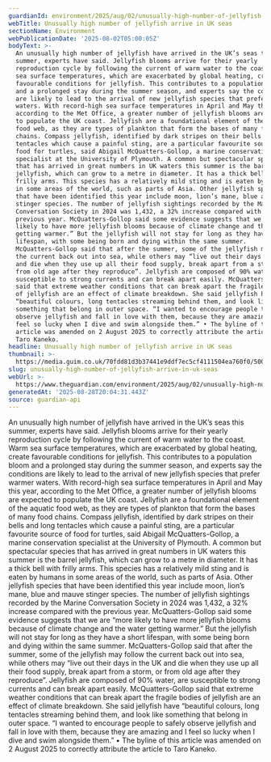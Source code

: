 ```yaml
---
guardianId: environment/2025/aug/02/unusually-high-number-of-jellyfish-arrive-in-uk-seas
webTitle: Unusually high number of jellyfish arrive in UK seas
sectionName: Environment
webPublicationDate: '2025-08-02T05:00:05Z'
bodyText: >-
  An unusually high number of jellyfish have arrived in the UK’s seas this
  summer, experts have said. Jellyfish blooms arrive for their yearly
  reproduction cycle by following the current of warm water to the coast. Warm
  sea surface temperatures, which are exacerbated by global heating, create
  favourable conditions for jellyfish. This contributes to a population bloom
  and a prolonged stay during the summer season, and experts say the conditions
  are likely to lead to the arrival of new jellyfish species that prefer warmer
  waters. With record-high sea surface temperatures in April and May this year,
  according to the Met Office, a greater number of jellyfish blooms are expected
  to populate the UK coast. Jellyfish are a foundational element of the aquatic
  food web, as they are types of plankton that form the bases of many food
  chains. Compass jellyfish, identified by dark stripes on their bells and long
  tentacles which cause a painful sting, are a particular favourite source of
  food for turtles, said Abigail McQuatters-Gollop, a marine conservation
  specialist at the University of Plymouth. A common but spectacular species
  that has arrived in great numbers in UK waters this summer is the barrel
  jellyfish, which can grow to a metre in diameter. It has a thick bell with
  frilly arms. This species has a relatively mild sting and is eaten by humans
  in some areas of the world, such as parts of Asia. Other jellyfish species
  that have been identified this year include moon, lion’s mane, blue and mauve
  stinger species. The number of jellyfish sightings recorded by the Marine
  Conversation Society in 2024 was 1,432, a 32% increase compared with the
  previous year. McQuatters-Gollop said some evidence suggests that we are “more
  likely to have more jellyfish blooms because of climate change and the water
  getting warmer.” But the jellyfish will not stay for long as they have a short
  lifespan, with some being born and dying within the same summer.
  McQuatters-Gollop said that after the summer, some of the jellyfish may follow
  the current back out into sea, while others may “live out their days in the UK
  and die when they use up all their food supply, break apart from a storm, or
  from old age after they reproduce”. Jellyfish are composed of 90% water, are
  susceptible to strong currents and can break apart easily. McQuatters-Gollop
  said that extreme weather conditions that can break apart the fragile bodies
  of jellyfish are an effect of climate breakdown. She said jellyfish have
  “beautiful colours, long tentacles streaming behind them, and look like
  something that belong in outer space. “I wanted to encourage people to safely
  observe jellyfish and fall in love with them, because they are amazing and I
  feel so lucky when I dive and swim alongside them.” • The byline of this
  article was amended on 2 August 2025 to correctly attribute the article to
  Taro Kaneko.
headline: Unusually high number of jellyfish arrive in UK seas
thumbnail: >-
  https://media.guim.co.uk/70fdd81d3b37441e9ddf7ec5cf4111504ea760f0/500_0_5000_4000/500.jpg
slug: unusually-high-number-of-jellyfish-arrive-in-uk-seas
webUrl: >-
  https://www.theguardian.com/environment/2025/aug/02/unusually-high-number-of-jellyfish-arrive-in-uk-seas
generatedAt: '2025-08-28T20:04:31.443Z'
source: guardian-api
---
```

An unusually high number of jellyfish have arrived in the UK’s seas this summer, experts have said. Jellyfish blooms arrive for their yearly reproduction cycle by following the current of warm water to the coast. Warm sea surface temperatures, which are exacerbated by global heating, create favourable conditions for jellyfish. This contributes to a population bloom and a prolonged stay during the summer season, and experts say the conditions are likely to lead to the arrival of new jellyfish species that prefer warmer waters. With record-high sea surface temperatures in April and May this year, according to the Met Office, a greater number of jellyfish blooms are expected to populate the UK coast. Jellyfish are a foundational element of the aquatic food web, as they are types of plankton that form the bases of many food chains. Compass jellyfish, identified by dark stripes on their bells and long tentacles which cause a painful sting, are a particular favourite source of food for turtles, said Abigail McQuatters-Gollop, a marine conservation specialist at the University of Plymouth. A common but spectacular species that has arrived in great numbers in UK waters this summer is the barrel jellyfish, which can grow to a metre in diameter. It has a thick bell with frilly arms. This species has a relatively mild sting and is eaten by humans in some areas of the world, such as parts of Asia. Other jellyfish species that have been identified this year include moon, lion’s mane, blue and mauve stinger species. The number of jellyfish sightings recorded by the Marine Conversation Society in 2024 was 1,432, a 32% increase compared with the previous year. McQuatters-Gollop said some evidence suggests that we are “more likely to have more jellyfish blooms because of climate change and the water getting warmer.” But the jellyfish will not stay for long as they have a short lifespan, with some being born and dying within the same summer. McQuatters-Gollop said that after the summer, some of the jellyfish may follow the current back out into sea, while others may “live out their days in the UK and die when they use up all their food supply, break apart from a storm, or from old age after they reproduce”. Jellyfish are composed of 90% water, are susceptible to strong currents and can break apart easily. McQuatters-Gollop said that extreme weather conditions that can break apart the fragile bodies of jellyfish are an effect of climate breakdown. She said jellyfish have “beautiful colours, long tentacles streaming behind them, and look like something that belong in outer space. “I wanted to encourage people to safely observe jellyfish and fall in love with them, because they are amazing and I feel so lucky when I dive and swim alongside them.” • The byline of this article was amended on 2 August 2025 to correctly attribute the article to Taro Kaneko.
